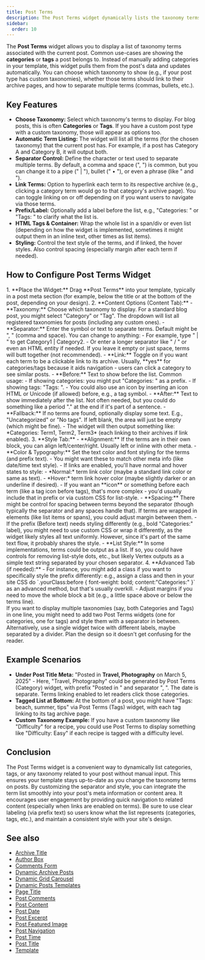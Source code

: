 ```yaml
---
title: Post Terms
description: The Post Terms widget dynamically lists the taxonomy terms (categories, tags, etc.) associated with the current post, with options for choosing the taxonomy, separator, and link styling.
sidebar:
  order: 10
---
```



The **Post Terms** widget allows you to display a list of taxonomy terms associated with the current post. Common use-cases are showing the **categories** or **tags** a post belongs to. Instead of manually adding categories in your template, this widget pulls them from the post's data and updates automatically. You can choose which taxonomy to show (e.g., if your post type has custom taxonomies), whether those terms should link to their archive pages, and how to separate multiple terms (commas, bullets, etc.).

## Key Features

- **Choose Taxonomy:** Select which taxonomy's terms to display. For blog posts, this is often **Categories** or **Tags**. If you have a custom post type with a custom taxonomy, those will appear as options too.
- **Automatic Term Listing:** The widget will list all the terms (for the chosen taxonomy) that the current post has. For example, if a post has Category A and Category B, it will output both.
- **Separator Control:** Define the character or text used to separate multiple terms. By default, a comma and space (", ") is common, but you can change it to a pipe (" | "), bullet (" • "), or even a phrase (like " and ").
- **Link Terms:** Option to hyperlink each term to its respective archive (e.g., clicking a category term would go to that category's archive page). You can toggle linking on or off depending on if you want users to navigate via those terms.
- **Prefix/Label:** Optionally add a label before the list, e.g., "Categories: " or "Tags: " to clarify what the list is.
- **HTML Tags & Container:** Wrap the whole list in a span/div or even list (depending on how the widget is implemented, sometimes it might output them in an inline text, other times as list items).
- **Styling:** Control the text style of the terms, and if linked, the hover styles. Also control spacing (especially margin after each term if needed).

## How to Configure Post Terms Widget

<Steps>
1. **Place the Widget:** Drag **Post Terms** into your template, typically in a post meta section (for example, below the title or at the bottom of the post, depending on your design).
2. **Content Options (Content Tab):**
   - **Taxonomy:** Choose which taxonomy to display. For a standard blog post, you might select "Category" or "Tag". The dropdown will list all registered taxonomies for posts (including any custom ones).
   - **Separator:** Enter the symbol or text to separate terms. Default might be ", " (comma and space). You can change to anything:
     - For example, type " | " to get Category1 | Category2.
     - Or enter a longer separator like " / " or even an HTML entity if needed. If you leave it empty or just space, terms will butt together (not recommended).
   - **Link:** Toggle on if you want each term to be a clickable link to its archive. Usually, **yes** for categories/tags because it aids navigation - users can click a category to see similar posts.
   - **Before:** Text to show before the list. Common usage:
     - If showing categories: you might put "Categories: " as a prefix.
     - If showing tags: "Tags: ".
     - You could also use an icon by inserting an icon HTML or Unicode (if allowed) before, e.g., a tag symbol.
   - **After:** Text to show immediately after the list. Not often needed, but you could do something like a period "." at the end if it's part of a sentence.
   - **Fallback:** If no terms are found, optionally display some text. E.g., "Uncategorized" or "No tags". If left blank, the area will just be empty (which might be fine).
   - The widget will then output something like: *Categories: Term1, Term2, Term3* (each linking to their archives if link enabled).
3. **Style Tab:**
   - **Alignment:** If the terms are in their own block, you can align left/center/right. Usually left or inline with other meta.
   - **Color & Typography:** Set the text color and font styling for the terms (and prefix text).
     - You might want these to match other meta info (like date/time text style).
     - If links are enabled, you'll have normal and hover states to style:
       - *Normal:* term link color (maybe a standard link color or same as text).
       - *Hover:* term link hover color (maybe slightly darker or an underline if desired).
     - If you want an **icon** or something before each term (like a tag icon before tags), that's more complex - you'd usually include that in prefix or via custom CSS for list-style.
   - **Spacing:** There might be control for spacing between terms beyond the separator (though typically the separator and any spaces handle that). If terms are wrapped in elements (like list items or spans), you could adjust margin between them.
   - If the prefix (Before text) needs styling differently (e.g., bold "Categories:" label), you might need to use custom CSS or wrap it differently, as the widget likely styles all text uniformly. However, since it's part of the same text flow, it probably shares the style.
   - **List Style:** In some implementations, terms could be output as a list. If so, you could have controls for removing list-style dots, etc., but likely Vertex outputs as a simple text string separated by your chosen separator.
4. **Advanced Tab (if needed):**
   - For instance, you might add a class if you want to specifically style the prefix differently: e.g., assign a class and then in your site CSS do `.yourClass:before { font-weight: bold; content:"Categories:" }` as an advanced method, but that's usually overkill.
   - Adjust margins if you need to move the whole block a bit (e.g., a little space above or below the terms line).
</Steps>

<Aside type="tip">
If you want to display multiple taxonomies (say, both Categories and Tags) in one line, you might need to add two Post Terms widgets (one for categories, one for tags) and style them with a separator in between. Alternatively, use a single widget twice with different labels, maybe separated by a divider. Plan the design so it doesn't get confusing for the reader.
</Aside>

## Example Scenarios

- **Under Post Title Meta:** "Posted in **Travel, Photography** on March 5, 2025" - Here, "Travel, Photography" could be generated by Post Terms (Category) widget, with prefix "Posted in " and separator ", ". The date is separate. Terms linking enabled to let readers click those categories.
- **Tagged List at Bottom:** At the bottom of a post, you might have "Tags: beach, summer, tips" via Post Terms (Tags) widget, with each tag linking to its tag archive page.
- **Custom Taxonomy Example:** If you have a custom taxonomy like "Difficulty" for a recipe, you could use Post Terms to display something like "Difficulty: Easy" if each recipe is tagged with a difficulty level.

## Conclusion

The Post Terms widget is a convenient way to dynamically list categories, tags, or any taxonomy related to your post without manual input. This ensures your template stays up-to-date as you change the taxonomy terms on posts. By customizing the separator and style, you can integrate the term list smoothly into your post's meta information or content area. It encourages user engagement by providing quick navigation to related content (especially when links are enabled on terms). Be sure to use clear labeling (via prefix text) so users know what the list represents (categories, tags, etc.), and maintain a consistent style with your site's design.


## See also

- [Archive Title](/vertex/widgets/dynamic-posts-templates/archive-title/)
- [Author Box](/vertex/widgets/dynamic-posts-templates/author-box/)
- [Comments Form](/vertex/widgets/dynamic-posts-templates/comments-form/)
- [Dynamic Archive Posts](/vertex/widgets/dynamic-posts-templates/dynamic-archive-posts/)
- [Dynamic Grid Carousel](/vertex/widgets/dynamic-posts-templates/dynamic-grid-carousel/)
- [Dynamic Posts Templates](/vertex/widgets/dynamic-posts-templates/)
- [Page Title](/vertex/widgets/dynamic-posts-templates/page-title/)
- [Post Comments](/vertex/widgets/dynamic-posts-templates/post-comments/)
- [Post Content](/vertex/widgets/dynamic-posts-templates/post-content/)
- [Post Date](/vertex/widgets/dynamic-posts-templates/post-date/)
- [Post Excerpt](/vertex/widgets/dynamic-posts-templates/post-excerpt/)
- [Post Featured Image](/vertex/widgets/dynamic-posts-templates/post-featured-image/)
- [Post Navigation](/vertex/widgets/dynamic-posts-templates/post-navigation/)
- [Post Time](/vertex/widgets/dynamic-posts-templates/post-time/)
- [Post Title](/vertex/widgets/dynamic-posts-templates/post-title/)
- [Template](/vertex/widgets/dynamic-posts-templates/template/)
